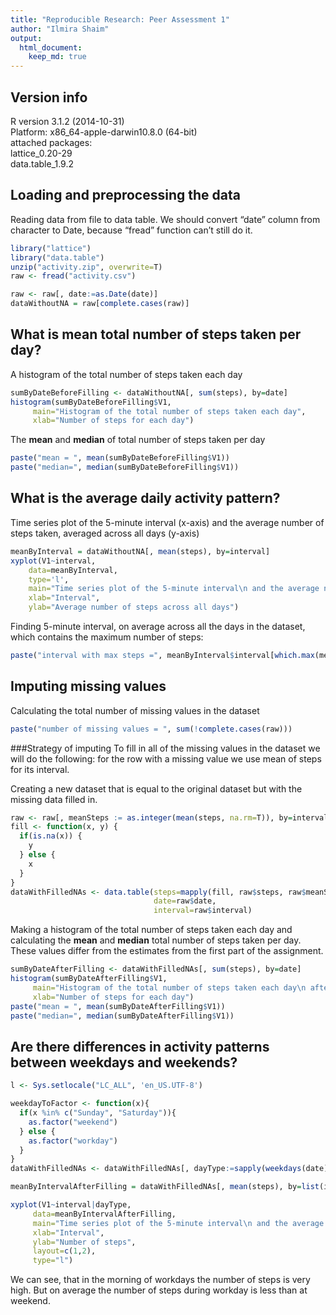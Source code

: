 ```yaml
---
title: "Reproducible Research: Peer Assessment 1"
author: "Ilmira Shaim"
output: 
  html_document:
    keep_md: true
---
```


## Version info
R version 3.1.2 (2014-10-31)  
Platform: x86_64-apple-darwin10.8.0 (64-bit)  
attached packages:   
  lattice_0.20-29  
  data.table_1.9.2  

## Loading and preprocessing the data
Reading data from file to data table. We should convert "date" column from character to Date, because "fread" function can't still do it.
```r
library("lattice")
library("data.table")
unzip("activity.zip", overwrite=T)
raw <- fread("activity.csv")

raw <- raw[, date:=as.Date(date)]
dataWithoutNA = raw[complete.cases(raw)]
```

## What is mean total number of steps taken per day?
A histogram of the total number of steps taken each day
```r
sumByDateBeforeFilling <- dataWithoutNA[, sum(steps), by=date]
histogram(sumByDateBeforeFilling$V1,
     main="Histogram of the total number of steps taken each day",
     xlab="Number of steps for each day")
```
  
The **mean** and **median** of total number of steps taken per day
```r
paste("mean = ", mean(sumByDateBeforeFilling$V1))
paste("median=", median(sumByDateBeforeFilling$V1))
```

## What is the average daily activity pattern?
Time series plot  of the 5-minute interval (x-axis) and the average number of steps taken, averaged across all days (y-axis)
```r
meanByInterval = dataWithoutNA[, mean(steps), by=interval]
xyplot(V1~interval,
    data=meanByInterval,
    type='l',
    main="Time series plot of the 5-minute interval\n and the average number of steps taken,\n averaged across all days",
    xlab="Interval",
    ylab="Average number of steps across all days")
```
  
Finding 5-minute interval, on average across all the days in the dataset, which contains the maximum number of steps:
```r
paste("interval with max steps =", meanByInterval$interval[which.max(meanByInterval$V1)])
```


## Imputing missing values
Calculating the total number of missing values in the dataset
```r
paste("number of missing values = ", sum(!complete.cases(raw)))
```

###Strategy of imputing
To fill in all of the missing values in the dataset we will do the following: 
 for the row with a missing value we use mean of steps for its interval.
   
Creating a new dataset that is equal to the original dataset but with the missing data filled in.
```r
raw <- raw[, meanSteps := as.integer(mean(steps, na.rm=T)), by=interval]
fill <- function(x, y) {
  if(is.na(x)) {
    y
  } else {
    x
  }
}
dataWithFilledNAs <- data.table(steps=mapply(fill, raw$steps, raw$meanSteps),
                                date=raw$date,
                                interval=raw$interval)
```
  
Making a histogram of the total number of steps taken each day and calculating the **mean** and **median** total number of steps taken per day. These values differ from the estimates from the first part of the assignment. 
```r
sumByDateAfterFilling <- dataWithFilledNAs[, sum(steps), by=date]
histogram(sumByDateAfterFilling$V1,
     main="Histogram of the total number of steps taken each day\n after filling NA values",
     xlab="Number of steps for each day")
paste("mean = ", mean(sumByDateAfterFilling$V1))
paste("median=", median(sumByDateAfterFilling$V1))
```
  
## Are there differences in activity patterns between weekdays and weekends?
```r
l <- Sys.setlocale("LC_ALL", 'en_US.UTF-8')

weekdayToFactor <- function(x){
  if(x %in% c("Sunday", "Saturday")){
    as.factor("weekend")
  } else {
    as.factor("workday")
  }
}
dataWithFilledNAs <- dataWithFilledNAs[, dayType:=sapply(weekdays(date), weekdayToFactor)]

meanByIntervalAfterFilling = dataWithFilledNAs[, mean(steps), by=list(interval,dayType)]

xyplot(V1~interval|dayType,
     data=meanByIntervalAfterFilling,
     main="Time series plot of the 5-minute interval\n and the average number of steps taken,\n averaged across all days\nafter filling in NA values",
     xlab="Interval",
     ylab="Number of steps",
     layout=c(1,2),
     type="l")
```

We can see, that in the morning of workdays the number of steps is very high. But on average the number of steps during workday is less than at weekend.